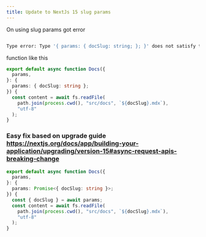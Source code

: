 ```yaml
---
title: Update to NextJs 15 slug params
---
```


On using slug params got error

```bash copy

Type error: Type '{ params: { docSlug: string; }; }' does not satisfy the constraint 'PageProps'. Types of property 'params' are incompatible.
```

function like this

```typescript copy
export default async function Docs({
  params,
}: {
  params: { docSlug: string };
}) {
  const content = await fs.readFile(
    path.join(process.cwd(), "src/docs", `${docSlug}.mdx`),
    "utf-8"
  );
}
```

### Easy fix based on upgrade guide https://nextjs.org/docs/app/building-your-application/upgrading/version-15#async-request-apis-breaking-change

```typescript copy
export default async function Docs({
  params,
}: {
  params: Promise<{ docSlug: string }>;
}) {
  const { docSlug } = await params;
  const content = await fs.readFile(
    path.join(process.cwd(), "src/docs", `${docSlug}.mdx`),
    "utf-8"
  );
}
```
